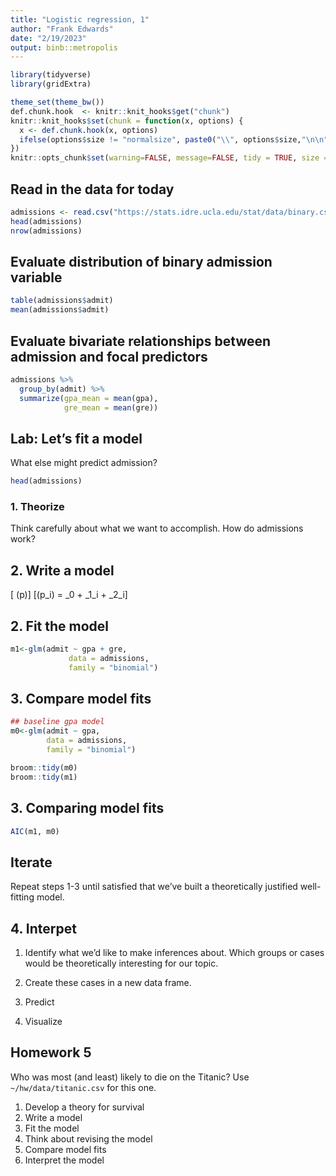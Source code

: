 ```yaml
---
title: "Logistic regression, 1"
author: "Frank Edwards"
date: "2/19/2023"
output: binb::metropolis
---
```


```r
library(tidyverse)
library(gridExtra)

theme_set(theme_bw())
def.chunk.hook  <- knitr::knit_hooks$get("chunk")
knitr::knit_hooks$set(chunk = function(x, options) {
  x <- def.chunk.hook(x, options)
  ifelse(options$size != "normalsize", paste0("\\", options$size,"\n\n", x, "\n\n \\normalsize"), x)
})
knitr::opts_chunk$set(warning=FALSE, message=FALSE, tidy = TRUE, size = "small")
```

## Read in the data for today

```r
admissions <- read.csv("https://stats.idre.ucla.edu/stat/data/binary.csv")
head(admissions)
nrow(admissions)
```

## Evaluate distribution of binary admission variable

```r
table(admissions$admit)
mean(admissions$admit)
```

## Evaluate bivariate relationships between admission and focal predictors

```r
admissions %>% 
  group_by(admit) %>% 
  summarize(gpa_mean = mean(gpa),
            gre_mean = mean(gre))
```

## Lab: Let's fit a model

What else might predict admission?

```r
head(admissions)
```

### 1. Theorize

Think carefully about what we want to accomplish. How do admissions work?

## 2. Write a model 

\[\textrm{admit} \sim \textrm{Bernoulli}(p)\]
\[\textrm{logit}(p_i) = \beta_0 + \beta_1\textrm{GPA}_i + \beta_2\textrm{GRE}_i\]

## 2. Fit the model

```r
m1<-glm(admit ~ gpa + gre, 
             data = admissions,
             family = "binomial")
```

## 3. Compare model fits

```r
## baseline gpa model
m0<-glm(admit ~ gpa,
        data = admissions,
        family = "binomial")

broom::tidy(m0)
broom::tidy(m1)
```

## 3. Comparing model fits

```r
AIC(m1, m0)
```

## Iterate

Repeat steps 1-3 until satisfied that we've built a theoretically justified well-fitting model. 

## 4. Interpet

1. Identify what we'd like to make inferences about. Which groups or cases would be theoretically interesting for our topic.

2. Create these cases in a new data frame.

3. Predict

4. Visualize

## Homework 5

Who was most (and least) likely to die on the Titanic? Use `~/hw/data/titanic.csv` for this one.

1. Develop a theory for survival
2. Write a model
3. Fit the model
4. Think about revising the model
5. Compare model fits
6. Interpret the model 

